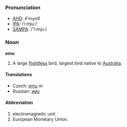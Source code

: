 ===Pronunciation===
*[[w:AHD|AHD]]: ē'myoo͞
*[[w:IPA|IPA]]: /ˈiːmjuː/
*[[w:SAMPA|SAMPA]]: /"i:mju:/

===Noun===
'''emu'''

#A large [[flightless]] bird, largest bird native to [[Australia]].

====Translations====

*Czech: [[emu]] ''m''
*Russian: [[эму]]

====Abbreviation====

#electromagnetic unit.
#European Monetary Union.